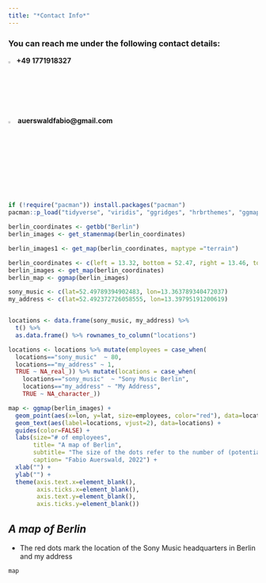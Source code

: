```yaml
---
title: "*Contact Info*"
---
```


<style>
a:link {
  color: #990000;
  background-color: transparent;
  text-decoration: none;
}

a:visited {
  color: pink;
  background-color: transparent;
  text-decoration: none;
}

a:hover {
  color: darkblue;
  background-color: transparent;
  text-decoration: underline;
}

a:active {
  color: yellow;
  background-color: transparent;
  text-decoration: underline;
}
</style>


### You can reach me under the following contact details: 

<img src="/Users/Fabio/Desktop/GitHub/Fabio-Auerswald.github.io/mobile.png" style="" alt="mobile-pictogram"
	title="" width="2.5%" /> **+49 1771918327**
<br/>

<img src="/Users/Fabio/Desktop/GitHub/Fabio-Auerswald.github.io/mail.png" style="" alt="mail-pictogram"
	title="" width="3%" /> **auerswaldfabio@gmail.com**
	
<br/>

```r
if (!require("pacman")) install.packages("pacman")
pacman::p_load("tidyverse", "viridis", "ggridges", "hrbrthemes", "ggmap","osmdata")

berlin_coordinates <- getbb("Berlin")
berlin_images <- get_stamenmap(berlin_coordinates)

berlin_images1 <- get_map(berlin_coordinates, maptype ="terrain")

berlin_coordinates <- c(left = 13.32, bottom = 52.47, right = 13.46, top = 52.54)
berlin_images <- get_map(berlin_coordinates)
berlin_map <- ggmap(berlin_images)

sony_music <- c(lat=52.49789394902483, lon=13.363789340472037)
my_address <- c(lat=52.492372726058555, lon=13.39795191200619)


locations <- data.frame(sony_music, my_address) %>%
  t() %>%
  as.data.frame() %>% rownames_to_column("locations")

locations <- locations %>% mutate(employees = case_when(
  locations=="sony_music"  ~ 80,
  locations=="my_address" ~ 1,
  TRUE ~ NA_real_)) %>% mutate(locations = case_when(
    locations=="sony_music"  ~ "Sony Music Berlin",
    locations=="my_address" ~ "My Address",
    TRUE ~ NA_character_)) 

map <- ggmap(berlin_images) +
  geom_point(aes(x=lon, y=lat, size=employees, color="red"), data=locations) + 
  geom_text(aes(label=locations, vjust=2), data=locations) +
  guides(color=FALSE) +
  labs(size="# of employees",
       title= "A map of Berlin",
       subtitle= "The size of the dots refer to the number of (potential) employees of Sony Music",
       caption= "Fabio Auerswald, 2022") +
  xlab("") +
  ylab("") + 
  theme(axis.text.x=element_blank(),
        axis.ticks.x=element_blank(),
        axis.text.y=element_blank(),
        axis.ticks.y=element_blank())

```

## *A map of Berlin*
  * The red dots mark the location of the Sony Music headquarters in Berlin and my address
```r
map
```